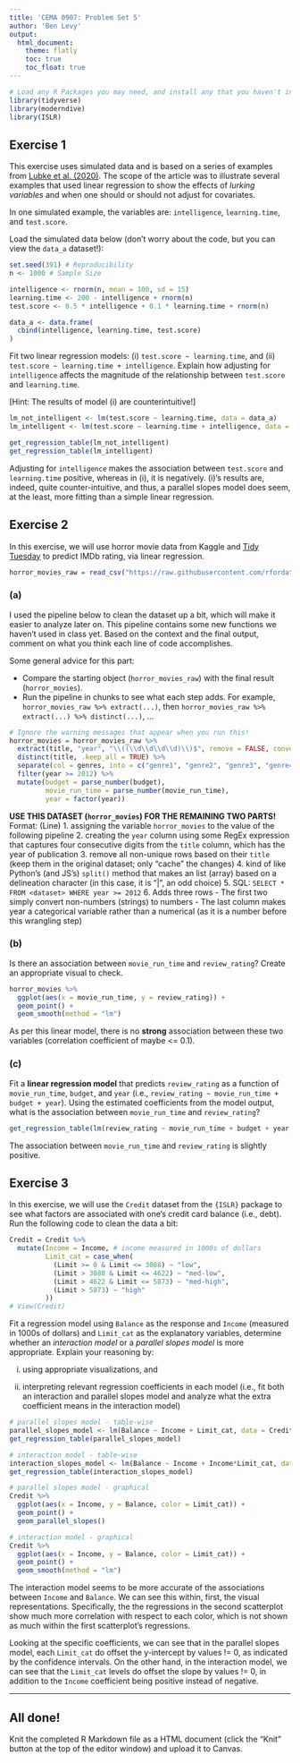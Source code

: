 ```yaml
---
title: 'CEMA 0907: Problem Set 5'
author: 'Ben Levy'
output: 
  html_document:
    theme: flatly
    toc: true
    toc_float: true
---
```


```r
# Load any R Packages you may need, and install any that you haven't installed yet
library(tidyverse)
library(moderndive)
library(ISLR)
```


## Exercise 1
This exercise uses simulated data and is based on a series of examples from [Lubke et al. (2020)](https://www.tandfonline.com/doi/full/10.1080/10691898.2020.1752859). The scope of the article was to illustrate several examples that used linear regression to show the effects of *lurking variables* and when one should or should not adjust for covariates.

In one simulated example, the variables are: `intelligence`, `learning.time`, and `test.score`. 

Load the simulated data below (don't worry about the code, but you can view the `data_a` dataset!):

```r
set.seed(391) # Reproducibility
n <- 1000 # Sample Size

intelligence <- rnorm(n, mean = 100, sd = 15)
learning.time <- 200 - intelligence + rnorm(n)
test.score <- 0.5 * intelligence + 0.1 * learning.time + rnorm(n)

data_a <- data.frame(
  cbind(intelligence, learning.time, test.score)
)
```

Fit two linear regression models: (i) `test.score ~ learning.time`, and (ii) `test.score ~ learning.time + intelligence`. Explain how adjusting for `intelligence` affects the magnitude of the relationship between `test.score` and `learning.time`. 

[Hint: The results of model (i) are counterintuitive!]

```r
lm_not_intelligent <- lm(test.score ~ learning.time, data = data_a)
lm_intelligent <- lm(test.score ~ learning.time + intelligence, data = data_a)

get_regression_table(lm_not_intelligent)
get_regression_table(lm_intelligent)
```

Adjusting for `intelligence` makes the association between `test.score` and `learning.time` positive, whereas in (i), it is negatively. (i)'s results are, indeed, quite counter-intuitive, and thus, a parallel slopes model does seem, at the least, more fitting than a simple linear regression.

## Exercise 2

In this exercise, we will use horror movie data from Kaggle and [Tidy Tuesday](https://github.com/rfordatascience/tidytuesday/tree/master/data/2019/2019-10-22) to predict IMDb rating, via linear regression. 

```r
horror_movies_raw = read_csv("https://raw.githubusercontent.com/rfordatascience/tidytuesday/master/data/2019/2019-10-22/horror_movies.csv")
```

### (a)
I used the pipeline below to clean the dataset up a bit, which will make it easier to analyze later on. This pipeline contains some new functions we haven't used in class yet. Based on the context and the final output, comment on what you think each line of code accomplishes. 

Some general advice for this part:

- Compare the starting object (`horror_movies_raw`) with the final result (`horror_movies`). 
- Run the pipeline in chunks to see what each step adds. For example, `horror_movies_raw %>% extract(...)`, then `horror_movies_raw %>% extract(...) %>% distinct(...)`, ...

```r
# Ignore the warning messages that appear when you run this!
horror_movies = horror_movies_raw %>%
  extract(title, "year", "\\((\\d\\d\\d\\d)\\)$", remove = FALSE, convert = TRUE)  %>%
  distinct(title, .keep_all = TRUE) %>%
  separate(col = genres, into = c("genre1", "genre2", "genre3", "genre4", "genre5"), sep = "\\| ") %>%
  filter(year >= 2012) %>%
  mutate(budget = parse_number(budget), 
         movie_run_time = parse_number(movie_run_time), 
         year = factor(year))
```

**USE THIS DATASET (`horror_movies`) FOR THE REMAINING TWO PARTS!**
Format: (Line) <number of line>
1. assigning the variable `horror_movies` to the value of the following pipeline
2. creating the `year` column using some RegEx expression that captures four consecutive digits from the `title` column, which has the year of publication
3. remove all non-unique rows based on their `title` (keep them in the original dataset; only "cache" the changes)
4. kind of like Python's (and JS's) `split()` method that makes an list (array) based on a delineation character (in this case, it is "| ", an odd choice)
5. SQL: `SELECT * FROM <dataset> WHERE year >= 2012`
6. Adds three rows
  - The first two simply convert non-numbers (strings) to numbers
  - The last column makes year a categorical variable rather than a numerical (as it is a number before this wrangling step)

### (b)
Is there an association between `movie_run_time` and `review_rating`? Create an appropriate visual to check. 

```r
horror_movies %>%
  ggplot(aes(x = movie_run_time, y = review_rating)) +
  geom_point() +
  geom_smooth(method = "lm")
```

As per this linear model, there is no **strong** association between these two variables (correlation coefficient of maybe <= 0.1).

### (c)
Fit a **linear regression model** that predicts `review_rating` as a function of `movie_run_time`, `budget`, and `year` (i.e., `review_rating ~ movie_run_time + budget + year`). Using the estimated coefficients from the model output, what is the association between `movie_run_time` and `review_rating`?

```r
get_regression_table(lm(review_rating ~ movie_run_time + budget + year, data = horror_movies))
```

The association between `movie_run_time` and `review_rating` is slightly positive.

## Exercise 3
In this exercise, we will use the `Credit` dataset from the `{ISLR}` package to see what factors are associated with one's credit card balance (i.e., debt). Run the following code to clean the data a bit:

```r
Credit = Credit %>%
  mutate(Income = Income, # income measured in 1000s of dollars
         Limit_cat = case_when(
           (Limit >= 0 & Limit <= 3088) ~ "low",
           (Limit > 3088 & Limit <= 4622) ~ "med-low", 
           (Limit > 4622 & Limit <= 5873) ~ "med-high", 
           (Limit > 5873) ~ "high"
         ))
# View(Credit)
```

Fit a regression model using `Balance` as the response and `Income` (measured in 1000s of dollars) and `Limit_cat` as the explanatory variables, determine whether an *interaction model* or a *parallel slopes model* is more appropriate. Explain your reasoning by:

(i) using appropriate visualizations, and

(ii) interpreting relevant regression coefficients in each model (i.e., fit both an interaction and parallel slopes model and analyze what the extra coefficient means in the interaction model)

```r
# parallel slopes model - table-wise
parallel_slopes_model <- lm(Balance ~ Income + Limit_cat, data = Credit)
get_regression_table(parallel_slopes_model)

# interaction model - table-wise
interaction_slopes_model <- lm(Balance ~ Income + Income*Limit_cat, data = Credit)
get_regression_table(interaction_slopes_model)
```


```r
# parallel slopes model - graphical
Credit %>%
  ggplot(aes(x = Income, y = Balance, color = Limit_cat)) +
  geom_point() +
  geom_parallel_slopes()

# interaction model - graphical
Credit %>%
  ggplot(aes(x = Income, y = Balance, color = Limit_cat)) +
  geom_point() +
  geom_smooth(method = "lm")
```

The interaction model seems to be more accurate of the associations between `Income` and `Balance`. We can see this within, first, the visual representations. Specifically,
the the regressions in the second scatterplot show much more correlation with respect to each color, which is not shown as much within the first scatterplot's regressions.

Looking at the specific coefficients, we can see that in the parallel slopes model, each `Limit_cat` do offset the y-intercept by values != 0, as indicated by the confidence intervals. On the other hand, in the interaction model, we can see that the `Limit_cat` levels do offset the slope by values != 0, in addition to the `Income` coefficient being positive instead of negative.

* * *

## All done!

Knit the completed R Markdown file as a HTML document (click the "Knit" button at the top of the editor window) and upload it to Canvas.

